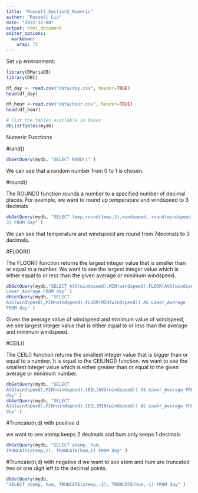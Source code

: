 ```yaml
---
title: "Russell_Section2_Numeric"
author: "Russell Liu"
date: "2022-12-08"
output: html_document
editor_options: 
  markdown: 
    wrap: 72
---
```


Set up environment:

```r
library(RMariaDB)
library(DBI)

df_day <- read.csv("data/day.csv", header=TRUE)
head(df_day)

df_hour <-read.csv("data/hour.csv", header=TRUE)
head(df_hour)
```

```r
# list the tables available in bikes
dbListTables(mydb)
```

Numeric Functions

#rand()

```r
dbGetQuery(mydb, "SELECT RAND()" )
```

We can see that a random number from 0 to 1 is chosen.

#round()

The ROUND() function rounds a number to a specified number of decimal
places. For example, we want to round up temperature and windspeed to 3
decimals

```r
dbGetQuery(mydb, "SELECT temp,round(temp,3),windspeed, round(windspeed,
3) FROM day" )
```

We can see that temperature and windspeed are round from 7decimals to 3
decimals.

#FLOOR()

The FLOOR() function returns the largest integer value that is smaller
than or equal to a number. We want to see the largest integer value
which is either equal to or less than the given average or minimum
windspeed.

```r
dbGetQuery(mydb,"SELECT AVG(windspeed),MIN(windspeed),FLOOR(AVG(windspeed)) AS
Lower_Average FROM day" ) 
dbGetQuery(mydb, "SELECT
AVG(windspeed),MIN(windspeed),FLOOR(MIN(windspeed)) AS Lower_Average
FROM day" )
```

Given the average value of windspeed and minimum value of windspeed, we
see largest integer value that is either equal to or less than the
average and minimum windspeed.

#CEIL()

The CEIL() function returns the smallest integer value that is bigger
than or equal to a number. It is equal to the CEILING() function. we
want to see the smallest integer value which is either greater than or
equal to the given average or minimum number.

```r
dbGetQuery(mydb, "SELECT
AVG(windspeed),MIN(windspeed),CEIL(AVG(windspeed)) AS Lower_Average FROM
day" ) 
dbGetQuery(mydb, "SELECT
AVG(windspeed),MIN(windspeed),CEIL(MIN(windspeed)) AS Lower_Average FROM
day" )
```

#Truncate(n,d) with positive d

we want to see atemp keeps 2 decimals and hum only keeps 1 decimals

```r
dbGetQuery(mydb, "SELECT atemp, hum,
TRUNCATE(atemp,2), TRUNCATE(hum,1) FROM day" )
```

#Truncate(n,d) with negative d we want to see atem and hum are truncated
two or one digit left to the decimal points.

```r
dbGetQuery(mydb,
"SELECT atemp, hum, TRUNCATE(atemp,-2), TRUNCATE(hum,-1) FROM day" )
```

